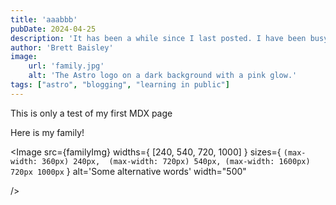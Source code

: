 ```yaml
---
title: 'aaabbb'
pubDate: 2024-04-25
description: 'It has been a while since I last posted. I have been busy with work and family, but I am back and ready to write more.'
author: 'Brett Baisley'
image:
    url: 'family.jpg'
    alt: 'The Astro logo on a dark background with a pink glow.'
tags: ["astro", "blogging", "learning in public"]
---
```


 This is only a test of my first MDX page

 Here is my family!

 <Image 
    src={familyImg} 
    widths={ [240, 540, 720, 1000] }
    sizes={ `(max-width: 360px) 240px,  (max-width: 720px) 540px, (max-width: 1600px) 720px 1000px` }
    alt='Some alternative words'
    width="500"
    
 />

